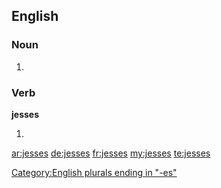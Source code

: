 ==English==

===Noun===
{{head|en}}

# {{plural of|jess}}

===Verb===
'''jesses'''

# {{en-third-person singular of|jess}}

[[Category:English plurals ending in "-es"]]

[[ar:jesses]]
[[de:jesses]]
[[fr:jesses]]
[[my:jesses]]
[[te:jesses]]